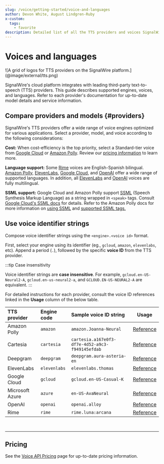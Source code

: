 ```yaml
---
slug: /voice/getting-started/voice-and-languages
author: Devon White, August Lindgren-Ruby
x-custom:
  tags:
    - favorite
description: Detailed list of all the TTS providers and voices SignalWire supports.
---
```



[gcloud]: /voice/tts/gcloud
[polly]: /voice/tts/amazon-polly
[deepgram]: /voice/tts/deepgram
[elevenlabs]: /voice/tts/elevenlabs
[openai]: /voice/tts/openai
[rime]: /voice/tts/rime

# Voices and languages

<Frame>
  ![A grid of logos for TTS providers on the SignalWire platform.](@image/external/tts.png)
</Frame>

SignalWire's cloud platform integrates with leading third-party text-to-speech (TTS) providers.
This guide describes supported engines, voices, and languages.
Refer to each provider's documentation for up-to-date model details and service information.

## **Compare providers and models** {#providers}

SignalWire's TTS providers offer a wide range of voice engines optimized for various applications.
Select a provider, model, and voice according to the following considerations:

**Cost:** 
When cost-efficiency is the top priority, select a Standard-tier voice from 
[Google Cloud][gcloud] or [Amazon Polly][polly]. 
Review our [pricing information](#pricing) to learn more.

**Language support:** 
Some [Rime][rime] voices are English-Spanish bilingual.
[Amazon Polly][polly], [ElevenLabs][elevenlabs], [Google Cloud][gcloud], and [OpenAI][openai] 
offer a wide range of supported languages.
In addition, all [ElevenLabs][elevenlabs] and [OpenAI][openai] voices are fully multilingual.

**SSML support:** Google Cloud and Amazon Polly support 
[SSML](/compatibility-api/cxml/voice/say#speech-synthesis-markup-language-ssml) 
(Speech Synthesis Markup Language) as a string wrapped in `<speak>` tags. 
Consult [Google Cloud's SSML docs](https://cloud.google.com/text-to-speech/docs/ssml) for details.
Refer to the Amazon Polly docs for more information on 
[using SSML](https://docs.aws.amazon.com/polly/latest/dg/ssml.html)
and [supported SSML tags.](https://docs.aws.amazon.com/polly/latest/dg/supportedtags.html)

## **Use voice identifier strings**

Compose voice identifier strings using the `<engine>.<voice id>` format.

First, select your engine using its identifier (eg., `gcloud`, `amazon`, `elevenlabs`, etc).
Append a period (`.`), followed by the specific **voice ID** from the TTS provider.

:::tip Case insensitivity

Voice identifier strings are **case insensitive**.
For example,
`gcloud.en-US-Neural2-A`,
`gcloud.en-us-neural2-a`, and
`GCLOUD.EN-US-NEURAL2-A` are equivalent.
:::

For detailed instructions for each provider, consult the voice ID references linked in the **Usage** column of the below table.

| TTS provider    | Engine code  | Sample voice ID string                          | Usage                                          |
| :-------------- | :----------- | :---------------------------------------------- | ---------------------------------------------- |
| Amazon Polly    | `amazon`     | `amazon.Joanna-Neural`                          | [Reference](/voice/tts/amazon-polly#voice-ids) |
| Cartesia        | `cartesia`   | `cartesia.a167e0f3-df7e-4d52-a9c3-f949145efdab` | [Reference](/voice/tts/cartesia#voice-ids)     |
| Deepgram        | `deepgram`   | `deepgram.aura-asteria-en`                      | [Reference](/voice/tts/deepgram#voice-ids)     |
| ElevenLabs      | `elevenlabs` | `elevenlabs.thomas`                             | [Reference](/voice/tts/elevenlabs#voice-ids)   |
| Google Cloud    | `gcloud`     | `gcloud.en-US-Casual-K`                         | [Reference](/voice/tts/gcloud#voice-ids)       |
| Microsoft Azure | `azure`      | `en-US-AvaNeural`                               | [Reference](/voice/tts/azure#voice-ids)        |
| OpenAI          | `openai`     | `openai.alloy`                                  | [Reference](/voice/tts/openai#voice-ids)       |
| Rime            | `rime`       | `rime.luna:arcana`                              | [Reference](/voice/tts/rime#voices)            |

<br/>

---

## **Pricing**

See the [Voice API Pricing](https://signalwire.com/pricing/voice) page for up-to-date pricing information.